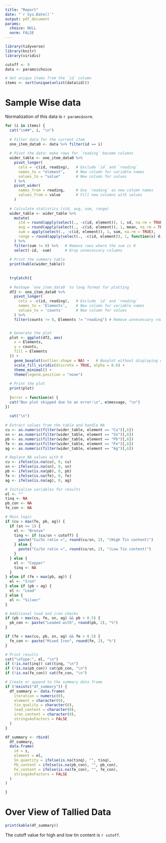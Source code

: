 ```yaml
---
title: "Report"
date: "`r Sys.Date()`"
output: pdf_document
params:
  choice: NULL
  norm: FALSE
---
```

```r

library(tidyverse)
library(knitr)
library(viridis)

cutoff <- 9
data <- params$choice

# Get unique items from the `id` column
items <- sort(unique(unlist(data$id)))

```


# Sample Wise data

Normalization of this data is `r params$norm`.

```r

for (i in items) {
  cat("\n##", i, "\n")
  
  # Filter data for the current item
  one_item_data0 <- data %>% filter(id == i)
  
  # Pivot the data: make rows for `reading` become columns
  wider_table <- one_item_data0 %>%
    pivot_longer(
      cols = -c(id, reading),   # Exclude `id` and `reading`
      names_to = "element",     # New column for variable names
      values_to = "value"       # New column for values
    ) %>%
    pivot_wider(
      names_from = reading,     # Use `reading` as new column names
      values_from = value       # Fill new columns with values
    )
  
  # Calculate statistics (std, avg, sum, range)
  wider_table <- wider_table %>%
    mutate(
      std = round(apply(select(., -c(id, element)), 1, sd, na.rm = TRUE),2),
      avg = round(apply(select(., -c(id, element)), 1, mean, na.rm = TRUE),2),
      sum = apply(select(., -c(id, element)), 1, sum, na.rm = TRUE),
      range = round(apply(select(., -c(id, element)), 1, function(x) diff(range(x, na.rm = TRUE))),2)
    ) %>%
    filter(sum != 0) %>%   # Remove rows where the sum is 0
    select(-id, -sum)      # Drop unnecessary columns
  
  # Print the summary table
  print(kable(wider_table))
  
    
  tryCatch({
    
  # Reshape `one_item_data0` to long format for plotting
  df2 <- one_item_data0 %>%
    pivot_longer(
      cols = -c(id, reading),   # Exclude `id` and `reading`
      names_to = 'Elements',    # New column for variable names
      values_to = 'counts'      # New column for values
    ) %>%
    filter(counts != 0, Elements != "reading") # Remove unnecessary rows


  # Generate the plot
  plot <- ggplot(df2, aes(
    x = Elements, 
    y = counts, 
    fill = Elements
  )) +
    geom_boxplot(outlier.shape = NA) +   # Boxplot without displaying outliers explicitly
    scale_fill_viridis(discrete = TRUE, alpha = 0.6) +
    theme_minimal() +
    theme(legend.position = "none")
  
  # Print the plot
  print(plot)
  
  }error = function(e) {
  cat("Box plot skipped due to an error:\n", e$message, "\n")
})
  
  cat("\n")
  
# Extract values from the table and handle NA
cu <- as.numeric(filter(wider_table, element == "Cu")[,6])
sn <- as.numeric(filter(wider_table, element == "Sn")[,6])
pb <- as.numeric(filter(wider_table, element == "Pb")[,6])
fe <- as.numeric(filter(wider_table, element == "Fe")[,6])
ag <- as.numeric(filter(wider_table, element == "Ag")[,6])

# Replace NA values with 0
cu <- ifelse(is.na(cu), 0, cu)
sn <- ifelse(is.na(sn), 0, sn)
pb <- ifelse(is.na(pb), 0, pb)
fe <- ifelse(is.na(fe), 0, fe)
ag <- ifelse(is.na(ag), 0, ag)

# Initialize variables for results
el <- ""
tinq <- NA
pb_con <- NA
fe_con <- NA

# Main logic
if (cu > max(fe, pb, ag)) {
  if (sn >= 1) {
    el <- "Bronze"
    tinq <- if (cu/sn < cutoff) {
      paste("Cu/Sn ratio =", round(cu/sn, 2), "(High Tin content)")
    } else {
      paste("Cu/Sn ratio =", round(cu/sn, 2), "(Low Tin content)")
    }
  } else {
    el <- "Copper"
    tinq <- NA
  }
} else if (fe > max(pb, ag)) {
  el <- "Iron"
} else if (pb > ag) {
  el <- "Lead"
} else {
  el <- "Silver"
}

# Additional lead and iron checks
if (pb < max(cu, fe, sn, ag) && pb > 0.5) {
  pb_con <- paste("Leaded with", round(pb, 2), "%")
}

if (fe < max(cu, pb, sn, ag) && fe > 0.5) {
  fe_con <- paste("Mixed Iron", round(fe, 2), "%")
}

# Print results
cat("\nType:", el, "\n")
if (!is.na(tinq)) cat(tinq, "\n")
if (!is.na(pb_con)) cat(pb_con, "\n")
if (!is.na(fe_con)) cat(fe_con, "\n")

# Create or append to the summary data frame
if (!exists("df_summary")) {
  df_summary <- data.frame(
    iteration = numeric(0),
    element = character(0),
    tin_quality = character(0),
    lead_content = character(0),
    iron_content = character(0),
    stringsAsFactors = FALSE
  )
}

df_summary <- rbind(
  df_summary,
  data.frame(
    id = i,
    element = el,
    Sn_quantity = ifelse(is.na(tinq), "", tinq),
    Pb_content = ifelse(is.na(pb_con), "", pb_con),
    Fe_content = ifelse(is.na(fe_con), "", fe_con),
    stringsAsFactors = FALSE
  )
)

}
```

# Over View of Tallied Data

```r

print(kable(df_summary))

```

The cutoff value for high and low tin content is `r cutoff`.